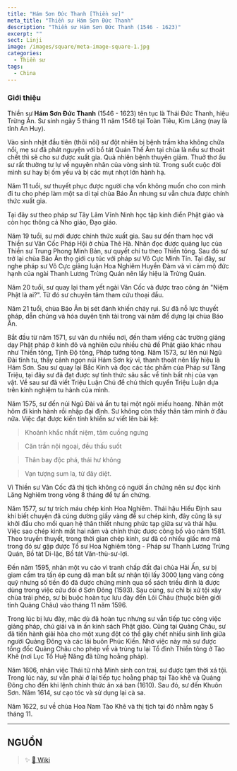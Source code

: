 ```yaml
---
title: "Hám Sơn Đức Thanh [Thiền sư]"
meta_title: "Thiền sư Hám Sơn Đức Thanh"
description: "Thiền sư Hám Sơn Đức Thanh (1546 - 1623)"
excerpt: ""
sect: Linji
image: /images/square/meta-image-square-1.jpg
categories:
  - Thiền sư
tags:
  - China
---
```


### Giới thiệu

Thiền sư **Hám Sơn Đức Thanh** (1546 - 1623) tên tục là Thái Đức Thanh, hiệu Trừng Ấn. Sư sinh ngày 5 tháng 11 năm 1546 tại Toàn Tiêu, Kim Lăng (nay là tỉnh An Huy).

Vào sinh nhật đầu tiên (thôi nôi) sư đột nhiên bị bệnh trầm kha không chữa nổi, mẹ sư đã phát nguyện với bồ tát Quán Thế Âm tại chùa là nếu sư thoát chết thì sẽ cho sư được xuất gia. Quả nhiên bệnh thuyên giảm. Thuở thơ ấu sư rất thường tư lự về nguyên nhân của vòng sinh tử. Trong suốt cuộc đời mình sư hay bị ốm yếu và bị các mụt nhọt lớn hành hạ.

Năm 11 tuổi, sư thuyết phục được người cha vốn không muốn cho con mình đi tu cho phép làm một sa di tại chùa Báo Ân nhưng sư vẫn chưa được chính thức xuất gia.

Tại đây sư theo pháp sư Tây Lâm Vĩnh Ninh học tập kinh điển Phật giáo và còn học thông cả Nho giáo, Đạo giáo.

Năm 19 tuổi, sư mới được chính thức xuất gia. Sau sư đến tham học với Thiền sư Vân Cốc Pháp Hội ở chùa Thê Hà. Nhân đọc được quảng lục của Thiền sư Trung Phong Minh Bản, sư quyết chí tu theo Thiền tông. Sau đó sư trở lại chùa Báo Ân thọ giới cụ túc với pháp sư Vô Cực Minh Tín. Tại đây, sư nghe pháp sư Vô Cực giảng luận Hoa Nghiêm Huyền Đàm và vì cảm mộ đức hạnh của ngài Thanh Lương Trừng Quán nên lấy hiệu là Trừng Quán.

Năm 20 tuổi, sư quay lại tham yết ngài Vân Cốc và được trao công án "Niệm Phật là ai?". Từ đó sư chuyên tâm tham cứu thoại đầu.

Năm 21 tuổi, chùa Báo Ân bị sét đánh khiến cháy rụi. Sư đã nỗ lực thuyết pháp, dẫn chúng và hóa duyên tịnh tài trong vài năm để dựng lại chùa Báo Ân.

Bắt đầu từ năm 1571, sư vân du nhiều nơi, đến tham viếng các trường giảng dạy Phật pháp ở kinh đô và nghiên cứu nhiều chủ đề Phật giáo khác nhau như Thiền tông, Tịnh Độ tông, Pháp tướng tông. Năm 1573, sư lên núi Ngũ Đài tĩnh tu, thấy cảnh ngọn núi Hám Sơn kỳ vĩ, thanh thoát nên lấy hiệu là Hám Sơn. Sau sư quay lại Bắc Kinh và đọc các tác phẩm của Pháp sư Tăng Triệu, tại đây sư đã đạt được sự tỉnh thức sâu sắc về tính bất nhị của vạn vật. Về sau sư đã viết Triệu Luận Chú để chú thích quyển Triệu Luận dựa trên kinh nghiệm tu hành của mình.

Năm 1575, sư đến núi Ngũ Đài và ẩn tu tại một ngôi miếu hoang. Nhân một hôm đi kinh hành rồi nhập đại định. Sư không còn thấy thân tâm mình ở đâu nữa. Việc đạt được kiến tính khiến sư viết lên bài kệ:

> Khoảnh khắc nhất niệm, tâm cuồng ngưng

> Căn trần nội ngoại, đều thấu suốt

> Thân bay độc phá, thái hư không

> Vạn tượng sum la, từ đây diệt.

Vì Thiền sư Vân Cốc đã thị tịch không có người ấn chứng nên sư đọc kinh Lăng Nghiêm trong vòng 8 tháng để tự ấn chứng.

Năm 1577, sư tự trích máu chép kinh Hoa Nghiêm. Thái hậu Hiếu Định sau khi biết chuyện đã cúng dường giấy vàng để sư chép kinh, đây cũng là sự khởi đầu cho mối quan hệ thân thiết nhưng phức tạp giữa sư và thái hậu. Việc sao chép kinh mất hai năm và chính thức được công bố vào năm 1581. Theo truyền thuyết, trong thời gian chép kinh, sư đã có nhiều giấc mơ mà trong đó sư gặp được Tổ sư Hoa Nghiêm tông - Pháp sư Thanh Lương Trừng Quán, Bồ tát Di-lặc, Bồ tát Văn-thù-sư-lợi.

Đến năm 1595, nhân một vu cáo vì tranh chấp đất đai chùa Hải Ấn, sư bị giam cầm tra tấn ép cung dã man bắt sư nhận tội lấy 3000 lạng vàng công quỹ nhưng số tiền đó đã được chứng minh qua sổ sách triều đinh là được dùng trong việc cứu đói ở Sơn Đông (1593). Sau cùng, sư chỉ bị xử tội xây chùa trái phép, sư bị buộc hoàn tục lưu đày đến Lôi Châu (thuộc biên giới tỉnh Quảng Châu) vào tháng 11 năm 1596.

Trong lúc bị lưu đày, mặc dù đã hoàn tục nhưng sư vẫn tiếp tục công việc giảng pháp, chú giải và in ấn kinh sách Phật giáo. Cũng tại Quảng Châu, sư đã tiến hành giải hòa cho một xung đột có thể gây chết nhiều sinh linh giữa người Quảng Đông và các lái buôn Phúc Kiến. Nhờ việc này mà sư được tổng đốc Quảng Châu cho phép về và trùng tu lại Tổ đình Thiền tông ở Tào Khê (nơi Lục Tổ Huệ Năng đã từng hoằng pháp).

Năm 1606, nhân việc Thái tử nhà Minh sinh con trai, sư được tạm thời xá tội. Trong lúc này, sư vẫn phải ở lại tiếp tục hoằng pháp tại Tào khê và Quảng Đông cho đến khi lệnh chính thức ân xá ban (1610). Sau đó, sư đến Khuôn Sơn. Năm 1614, sư cạo tóc và sử dụng lại cà sa.

Năm 1622, sư về chùa Hoa Nam Tào Khê và thị tịch tại đó nhằm ngày 5 tháng 11.

<hr class="blog-rule" />

## NGUỒN

> ✨ <a href="https://vi.wikipedia.org/wiki/H%C3%A1m_S%C6%A1n_%C4%90%E1%BB%A9c_Thanh" target="_blank">🔗 Wiki</a>